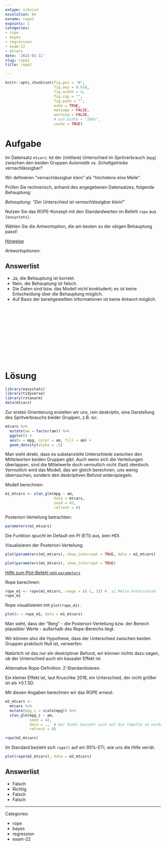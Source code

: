 ```yaml
---
extype: schoice
exsolution: 64
exname: rope2
expoints: 1
categories:
- rope
- bayes
- regression
- exam-22
- mtcars
date: '2023-01-11'
slug: rope2
title: rope2

---
```





```r
knitr::opts_chunk$set(fig.pos = 'H',
                      fig.asp = 0.618,
                      fig.width = 4,
                      fig.cap = "", 
                      fig.path = "",
                      echo = TRUE,
                      message = FALSE,
                      warning = FALSE,
                      # out.width = "100%",
                      cache = TRUE)
```








# Aufgabe

Im Datensatz `mtcars`: Ist der (mittlere) Unterschied im Spritverbrauch (`mpg`) zwischen den beiden Gruppen 
*Automatik* vs. *Schaltgetriebe* vernachlässigbar?

Wir definieren "vernachlässigbar klein" als "höchstens eine Meile".

Prüfen Sie rechnerisch, anhand des angegebenen Datensatzes, folgende Behauptung:


*Behauptung: "Der Unterschied ist vernachlässigbar klein!"*


Nutzen Sie das ROPE-Konzept mit den Standardwerten im Befehl `rope` aus `{easystats}`.


Wählen Sie die Antwortoption, die am besten zu der obigen Behauptung passt!


[Hinweise](https://start-bayes.netlify.app/pruefung#bearbeitungshinweise)


*Antwortoptionen*:

Answerlist
----------
* Ja, die Behauptung ist korrekt.
* Nein, die Behauptung ist falsch.
* Die Daten sind bzw. das Modell nicht konkludent; es ist keine Entscheidung über die Behauptung möglich.
* Auf Basis der bereitgestellten Informationen ist keine Antwort möglich. 




</br>
</br>
</br>
</br>
</br>
</br>
</br>
</br>
</br>
</br>

# Lösung

```r
library(easystats)
library(tidyverse)
library(rstanarm)
data(mtcars)
```


Zur ersten Orientierung erstellen wir uns, rein deskriptiv, 
eine Darstellung des Spritverbrauchs beider Gruppen, z.B. so:

```r
mtcars %>% 
  mutate(am = factor(am)) %>% 
  ggplot() +
  aes(x = mpg, color = am, fill = am) +
  geom_density(alpha = .5)
```

Man sieht direkt, 
dass es substanzielle Unterschiede zwischen den *Mittelwerten* beiden Gruppen gibt.
Auch wenn sich die Verteilungen überlappen, 
sind die Mittelwerte doch vermutlich nicht (fast) identisch.
Vermutlich wird das Modell, das wir gleich berechnen,
uns wenig überraschen,
sondern den deskriptiven Befund widerspiegeln.




Modell berechnen:

```r
m1_mtcars <- stan_glm(mpg ~ am, 
                      data = mtcars, 
                      seed = 42,
                      refresh = 0)
```

Posteriori-Verteilung betrachten:


```r
parameters(m1_mtcars)
```

Die Funktion spucht im Default ein PI (ETI) aus, kein HDI.



Visualisieren der Posteriori-Verteilung:

```r
plot(parameters(m1_mtcars), show_intercept = TRUE, data = m1_mtcars)
```


```r
plot(parameters(m1_mtcars), show_intercept = TRUE)
```

[Hilfe zum Plot-Befehl von `parameters`](https://easystats.github.io/see/reference/plot.see_parameters_model.html)



Rope berechnen:

```r
rope_m1 <- rope(m1_mtcars, range = c(-1, 1)) #  ±1 Meile Unterschied
rope_m1
```

Rope visualisieren mit `plot(rope_m1)`.

```r
plot(x = rope_m1, data = m1_mtcars)
```


Man sieht, dass der "Berg" 
- die Posteriori-Verteilung bzw. der Bereich plausibler Werte - 
außerhalb des Rope-Bereichs liegt. 

Wir können also die Hypothese,
dass der Unterschied zwischen beiden Gruppen praktisch Null ist,
verwerfen.

Natürlich ist das nur ein deskriptiver Befund,
wir können nichts dazu sagen,
ob der Unterschied auch ein kausaler Effekt ist.



Alternative Rope-Definition: Z-Standardisieren.

Ein kleiner Effekt ist, laut Kruschke 2018, 
ein Unterschied, der nicht größer ist als ±0.1 SD.


Mit diesen Angaben berechnen wir das ROPE erneut:

```r
m2_mtcars <- 
  mtcars %>% 
  mutate(mpg_z = scale(mpg)) %>% 
  stan_glm(mpg_z ~ am, 
           seed = 42,
           data = .,  # Der Punkt bezieht sich auf die Tabelle im vorherigen Pfeifen-Schritt
           refresh = 0)
```


```r
rope(m2_mtcars)
```
Im Standard bezieht sich `rope()` auf ein 95%-ETI, wie uns die Hilfe verrät.



```r
plot(rope(m2_mtcars), data = m2_mtcars)
```



Answerlist
----------


* Falsch
* Richtig
* Falsch
* Falsch






---

Categories: 

- rope
- bayes
- regression
- exam-22

